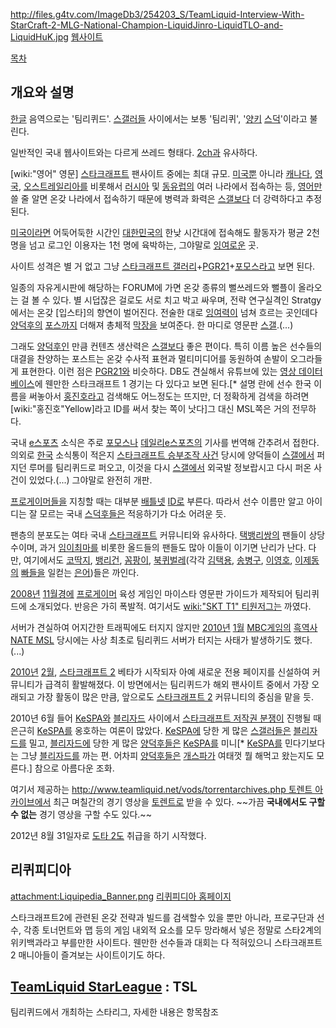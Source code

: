 http://files.g4tv.com/ImageDb3/254203_S/TeamLiquid-Interview-With-StarCraft-2-MLG-National-Champion-LiquidJinro-LiquidTLO-and-LiquidHuK.jpg
[http://www.teamliquid.net/ 웹사이트]

[[목차]]

== 개요와 설명 ==
[[한글]] 음역으로는 '팀리퀴드'. [[스갤]]러들 사이에서는 보통 '팀리퀴', '[[양키]] [[스덕]]'이라고 불린다.

일반적인 국내 웹사이트와는 다르게 쓰레드 형태다. [[2ch]]과 유사하다.

[wiki:"영어" 영문] [[스타크래프트]] 팬사이트 중에는 최대 규모. [[미국]]뿐 아니라 [[캐나다]], [[영국]], [[오스트레일리아]]를 비롯해서 [[러시아]] 및 [[동유럽]]의 여러 나라에서 접속하는 등, [[영어]]만 쓸 줄 알면 온갖 나라에서 접속하기 때문에 병력과 화력은 [[스갤]]보다 더 강력하다고 추정된다. 

[[미국]]이라면 어둑어둑한 시간인 [[대한민국]]의 한낮 시간대에 접속해도 활동자가 평균 2천 명을 넘고 로그인 이용자는 1천 명에 육박하는, 그야말로 [[잉여]]로운 곳.

사이트 성격은 별 거 없고 그냥 [[스타크래프트 갤러리]]+[[PGR21]]+[[포모스]]라고 보면 된다. 

일종의 자유게시판에 해당하는 FORUM에 가면 온갖 종류의 뻘쓰레드와 뻘플이 올라오는 걸 볼 수 있다. 별 시덥잖은 걸로도 서로 치고 박고 싸우며, 전략 연구실격인 Stratgy에서는 온갖 [입스타]의 향연이 벌어진다. 전술한 대로 [[잉여]]력이 넘쳐 흐르는 곳인데다 [[양덕후]]의 [[포스]]까지 더해져 총체적 [[막장]]을 보여준다. 한 마디로 영문판 [[스갤]].(...)

그래도 [[양덕후]]인 만큼 컨텐츠 생산력은 [[스갤]]보다 좋은 편이다. 특히 이름 높은 선수들의 대결을 찬양하는 포스트는 온갖 수사적 표현과 멀티미디어를 동원하여 손발이 오그라들게 표현한다. 이런 점은 [[PGR21]]와 비슷하다. DB도 견실해서 유튜브에 있는 [http://www.youtube.com/channel/UCJdx55eTMBJI9dwuP65xcSg 영상 데이터베이스]에 웬만한 스타크래프트 1 경기는 다 있다고 보면 된다.[* 설명 란에 선수 한국 이름을 써놓아서 [[홍진호]]라고 검색해도 어느정도는 뜨지만, 더 정확하게 검색을 하려면 [wiki:"홍진호"Yellow]라고 ID를 써서 찾는 쪽이 낫다]그 대신 MSL쪽은 거의 전무하다.

국내 [[e스포츠]] 소식은 주로 [[포모스]]나 [[데일리e스포츠]]의 기사를 번역해 간추려서 접한다. 의외로 [[한국]] 소식통이 적은지 [[스타크래프트 승부조작 사건]] 당시에 양덕들이 [[스갤]]에서 퍼지던 루머를 팀리퀴드로 퍼오고, 이것을 다시 [[스갤]]에서 외국발 정보랍시고 다시 퍼온 사건이 있었다.(...) 그야말로 완전히 개판.

[[프로게이머]]들을 지칭할 때는 대부분 [[배틀넷]] [[ID]]로 부른다. 따라서 선수 이름만 알고 아이디는 잘 모르는 국내 [[스덕후]]들은 적응하기가 다소 어려운 듯.

팬층의 분포도는 여타 국내 [[스타크래프트]] 커뮤니티와 유사하다. [[택뱅리쌍]]의 팬들이 상당수이며, 과거 [[임이최마]]를 비롯한 올드들의 팬들도 많아 이들이 이기면 난리가 난다. 다만, 여기에서도 [[코딱지]], [[뱅리건]], [[꼼팡이]], [[북퀴벌레]](각각 [[김택용]], [[송병구]], [[이영호]], [[이제동]]의 [[빠]]들을 일컫는 [[은어]])들은 까인다. 

[[2008년]] [[11월]]경에 [[프로게이머]] 육성 게임인 마이스타 영문판 가이드가 제작되어 팀리퀴드에 소개되었다. 반응은 가히 폭발적. 여기서도 [[wiki:"SKT T1" 티원저그]]는 까였다.

서버가 견실하여 어지간한 트래픽에도 터지지 않지만 [[2010년]] [[1월]] [[MBC게임]]의 [[흑역사]] [[NATE MSL]] 당시에는 사상 최초로 팀리퀴드 서버가 터지는 사태가 발생하기도 했다.(...)

[[2010년]] [[2월]], [[스타크래프트 2]] 베타가 시작되자 아예 새로운 전용 페이지를 신설하여 커뮤니티가 급격히 활발해졌다. 이 방면에서는 팀리퀴드가 해외 팬사이트 중에서 가장 오래되고 가장 활동이 많은 만큼, 앞으로도 [[스타크래프트 2]] 커뮤니티의 중심을 맡을 듯.

2010년 6월 들어 [[KeSPA]]와 [[블리자드]] 사이에서 [[스타크래프트 저작권 분쟁]]이 진행될 때 은근히 [[KeSPA]]를 옹호하는 여론이 많았다. [[KeSPA]]에 당한 게 많은 [[스갤]]러들은 [[블리자드]]를 밀고, [[블리자드]]에 당한 게 많은 [[양덕후]]들은 [[KeSPA]]를 미니[* [[KeSPA]]를 민다기보다는 그냥 [[블리자드]]를 까는 편. 어차피 [[양덕후]]들은 [[개스파]]가 여태껏 뭘 해먹고 왔는지도 모른다.] 참으로 아름다운 조화.

여기서 제공하는 [[http://www.teamliquid.net/vods/torrentarchives.php 토렌트 아카이브]]에서 최근 며칠간의 경기 영상을 [[토렌트]]로 받을 수 있다. ~~가끔 '''국내에서도 구할 수 없는''' 경기 영상을 구할 수도 있다.~~

2012년 8월 31일자로 [[도타 2]]도 취급을 하기 시작했다. 
== 리퀴피디아 ==
attachment:Liquipedia_Banner.png
[http://wiki.teamliquid.net/starcraft2/Main_Page 리퀴피디아 홈페이지]

스타크래프트2에 관련된 온갖 전략과 빌드를 검색할수 있을 뿐만 아니라, 프로구단과 선수, 각종 토너먼트와 맵 등의 게임 내외적 요소를 모두 망라해서 넣은 정말로 스타2계의 위키백과라고 부를만한 사이트다. 
웬만한 선수들과 대회는 다 적혀있으니 스타크래프트2 매니아들이 즐겨보는 사이트이기도 하다.

== [[TeamLiquid StarLeague]] : TSL ==
팀리퀴드에서 개최하는 스타리그, 자세한 내용은 항목참조
